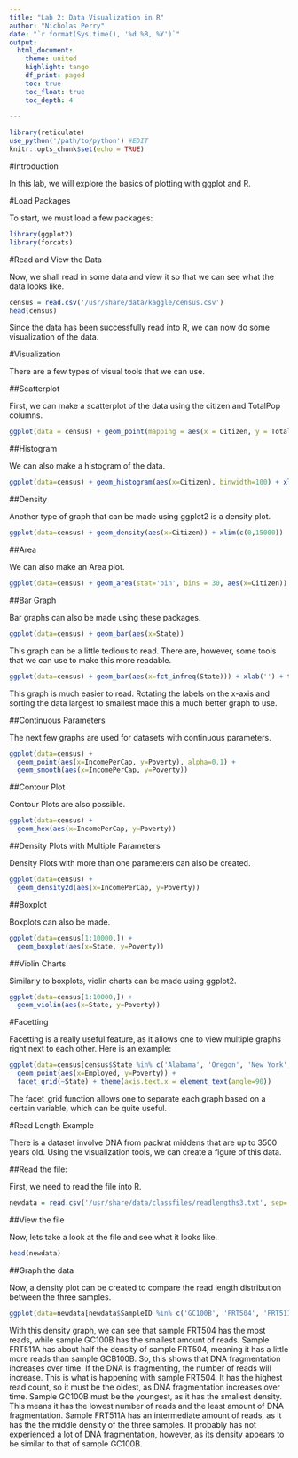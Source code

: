 ```yaml
---
title: "Lab 2: Data Visualization in R"
author: "Nicholas Perry"
date: "`r format(Sys.time(), '%d %B, %Y')`"
output: 
  html_document:
    theme: united
    highlight: tango
    df_print: paged
    toc: true
    toc_float: true
    toc_depth: 4
  
---
```



```r
library(reticulate)
use_python('/path/to/python') #EDIT
knitr::opts_chunk$set(echo = TRUE)
```
#Introduction

In this lab, we will explore the basics of plotting with ggplot and R. 

#Load Packages

To start, we must load a few packages:
```R
library(ggplot2)
library(forcats)
```

#Read and View the Data

Now, we shall read in some data and view it so that we can see what the data looks like.

```R
census = read.csv('/usr/share/data/kaggle/census.csv')
head(census)
```

Since the data has been successfully read into R, we can now do some visualization of the data.

#Visualization

There are a few types of visual tools that we can use.

##Scatterplot

First, we can make a scatterplot of the data using the citizen and TotalPop columns.

```R
ggplot(data = census) + geom_point(mapping = aes(x = Citizen, y = TotalPop))
```

##Histogram

We can also make a histogram of the data.

```R
ggplot(data=census) + geom_histogram(aes(x=Citizen), binwidth=100) + xlim(c(0,15000))
```

##Density

Another type of graph that can be made using ggplot2 is a density plot.

```R
ggplot(data=census) + geom_density(aes(x=Citizen)) + xlim(c(0,15000))
```

##Area

We can also make an Area plot.

```R
ggplot(data=census) + geom_area(stat='bin', bins = 30, aes(x=Citizen)) + xlim(c(0,10000))
```

##Bar Graph

Bar graphs can also be made using these packages.

```R
ggplot(data=census) + geom_bar(aes(x=State))
```

This graph can be a little tedious to read. There are, however, some tools that we can use to make this more readable.

```R
ggplot(data=census) + geom_bar(aes(x=fct_infreq(State))) + xlab('') + theme(axis.text.x  = element_text(angle=90))
```

This graph is much easier to read. Rotating the labels on the x-axis and sorting the data largest to smallest made this a much better graph to use.

##Continuous Parameters

The next few graphs are used for datasets with continuous parameters.

```R
ggplot(data=census) + 
  geom_point(aes(x=IncomePerCap, y=Poverty), alpha=0.1) +
  geom_smooth(aes(x=IncomePerCap, y=Poverty))
```

##Contour Plot

Contour Plots are also possible.

```R
ggplot(data=census) + 
  geom_hex(aes(x=IncomePerCap, y=Poverty)) 
```

##Density Plots with Multiple Parameters

Density Plots with more than one parameters can also be created.

```R
ggplot(data=census) + 
  geom_density2d(aes(x=IncomePerCap, y=Poverty))
```

##Boxplot

Boxplots can also be made.

```R
ggplot(data=census[1:10000,]) + 
  geom_boxplot(aes(x=State, y=Poverty))
```

##Violin Charts

Similarly to boxplots, violin charts can be made using ggplot2.

```R
ggplot(data=census[1:10000,]) + 
  geom_violin(aes(x=State, y=Poverty)) 
```

#Facetting

Facetting is a really useful feature, as it allows one to view multiple graphs right next to each other. Here is an example:

```R
ggplot(data=census[census$State %in% c('Alabama', 'Oregon', 'New York', 'California'),]) + 
  geom_point(aes(x=Employed, y=Poverty)) +
  facet_grid(~State) + theme(axis.text.x = element_text(angle=90))
```

The facet_grid function allows one to separate each graph based on a certain variable, which can be quite useful.

#Read Length Example

There is a dataset involve DNA from packrat middens that are up to 3500 years old. Using the visualization tools, we can create a figure of this data.

##Read the file:

First, we need to read the file into R.

```R
newdata = read.csv('/usr/share/data/classfiles/readlengths3.txt', sep=' ')
```

##View the file

Now, lets take a look at the file and see what it looks like.

```R
head(newdata)
```

##Graph the data

Now, a density plot can be created to compare the read length distribution between the three samples.

```R
ggplot(data=newdata[newdata$SampleID %in% c('GC100B', 'FRT504', 'FRT511A'),]) + geom_density(aes(x=SampleID))
```

With this density graph, we can see that sample FRT504 has the most reads, while sample GC100B has the smallest amount of reads. Sample FRT511A has about half the density of sample FRT504, meaning it has a little more reads than sample GCB100B. So, this shows that DNA fragmentation increases over time. If the DNA is fragmenting, the number of reads will increase. This is what is happening with sample FRT504. It has the highest read count, so it must be the oldest, as DNA fragmentation increases over time. Sample GC100B must be the youngest, as it has the smallest density. This means it has the lowest number of reads and the least amount of DNA fragmentation. Sample FRT511A has an intermediate amount of reads, as it has the the middle density of the three samples. It probably has not experienced a lot of DNA fragmentation, however, as its density appears to be similar to that of sample GC100B.